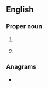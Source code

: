 ==English==

===Proper noun===
{{en-proper noun}}

# {{lb|en|US}} {{initialism of|{{w|National Rifle Association}}|lang=en}}
# {{lb|en|Ireland}} {{initialism of|{{w|National Roads Authority}}|lang=en}}

===Anagrams===
* {{anagrams|en|Arn|RAN|RNA|Ran|ran}}
